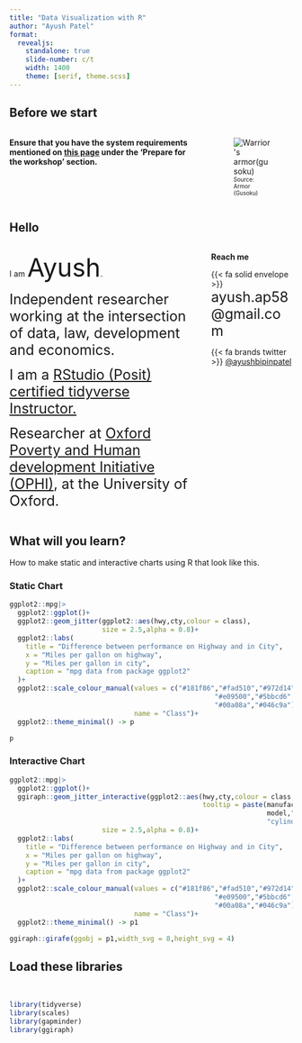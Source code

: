 ```yaml
---
title: "Data Visualization with R"
author: "Ayush Patel"
format: 
  revealjs:
    standalone: true
    slide-number: c/t
    width: 1400
    theme: [serif, theme.scss]
---
```


## Before we start

::::{.columns}

:::{.column width="70%"}

__Ensure that you have the system requirements mentioned on [this page](https://r-iisa2022.rbind.io/schedule/) under the 'Prepare for the workshop' section.__

:::

:::{.column width="30%"}

```{=html}
<figure>
<img src="https://images.metmuseum.org/CRDImages/aa/original/DT5334.jpg" alt="Warrior's armor(gusoku)" >
<figcaption style="font-size:10px;">Source: <a herf = "https://www.metmuseum.org/art/collection/search/24975?searchField=All&amp;sortBy=Relevance&amp;high=on&amp;ao=on&amp;showOnly=openAccess&amp;ft=start&amp;offset=0&amp;rpp=40&amp;pos=7">Armor (Gusoku)</a></figcaption>
</figure>
```

:::

::::

## Hello

::::{.columns}

:::{.column width="70%"}
I am [Ayush]{.fragment fragment-index="1" style="font-size:45px"}.


[Independent researcher working at the intersection of data, law, development and economics.]{.fragment fragment-index="2" style="font-size:25px"} 

[I am a [RStudio (Posit) certified tidyverse Instructor.](https://education.rstudio.com/trainers/people/patel+ayush/)]{.fragment fragment-index="3" style="font-size:25px"} 

[Researcher at [Oxford Poverty and Human development Initiative (OPHI)](https://ophi.org.uk/), at the University of Oxford.]{.fragment fragment-index="4" style="font-size:25px"} 
:::

:::{.column width="30%"}

__Reach me__

{{< fa solid envelope >}} [ayush.ap58@gmail.com]{style="font-size:25px"}

{{< fa brands twitter >}} [@ayushbipinpatel](https://twitter.com/ayushbipinpatel){style="font-size:25px}

:::

::::

## What will you learn? {.scrollable}

How to make static and interactive charts using R that look like this.

:::{.panel-tabset}

### Static Chart

```r
ggplot2::mpg|>
  ggplot2::ggplot()+
  ggplot2::geom_jitter(ggplot2::aes(hwy,cty,colour = class),
                       size = 2.5,alpha = 0.8)+
  ggplot2::labs(
    title = "Difference between performance on Highway and in City",
    x = "Miles per gallon on highway",
    y = "Miles per gallon in city",
    caption = "mpg data from package ggplot2"
  )+
  ggplot2::scale_colour_manual(values = c("#181f86","#fad510","#972d14",
                                                   "#e09500","#5bbcd6",
                                                   "#00a08a","#046c9a"),
                               name = "Class")+
  ggplot2::theme_minimal() -> p

p
```


### Interactive Chart

```r

ggplot2::mpg|>
  ggplot2::ggplot()+
  ggiraph::geom_jitter_interactive(ggplot2::aes(hwy,cty,colour = class,
                                                tooltip = paste(manufacturer,":", 
                                                                model,"\n",
                                                                "cylinder: ", cyl)),
                       size = 2.5,alpha = 0.8)+
  ggplot2::labs(
    title = "Difference between performance on Highway and in City",
    x = "Miles per gallon on highway",
    y = "Miles per gallon in city",
    caption = "mpg data from package ggplot2"
  )+
  ggplot2::scale_colour_manual(values = c("#181f86","#fad510","#972d14",
                                                   "#e09500","#5bbcd6",
                                                   "#00a08a","#046c9a"),
                               name = "Class")+
  ggplot2::theme_minimal() -> p1

ggiraph::girafe(ggobj = p1,width_svg = 8,height_svg = 4)

```


:::

## Load these libraries


<br>


```r
library(tidyverse)
library(scales)
library(gapminder)
library(ggiraph)
```

